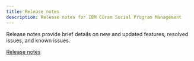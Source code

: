```yaml
---
title: Release notes
description: Release notes for IBM Cúram Social Program Management
---
```


<PageDescription>

Release notes provide brief details on new and updated features, resolved issues, and known issues.
    
[Release notes](http://www.ibm.com/support/docview.wss?uid=swg27037963)

<!--</PageDescription>

<InlineNotification>

For release notes that were published <i>before</i> July 1 2022, see the [IBM Cúram Social Program Management release note page](https://www.ibm.com/support/pages/node/713035) on the IBM Support Pages.
Release notes for all releases after July 1 2022 are published here

</InlineNotification>

## Latest Release Notes

<Row className="resource-card-group">

<Column colMd={4} colLg={4} noGutterSm>
<ResourceCard
    title="8.0.2 iFixN"
    subTitle="Release"
    actionIcon="arrowRight"
    href="/spm/release-notes/releases/8010">

</ResourceCard>
</Column>


</Row> -->


